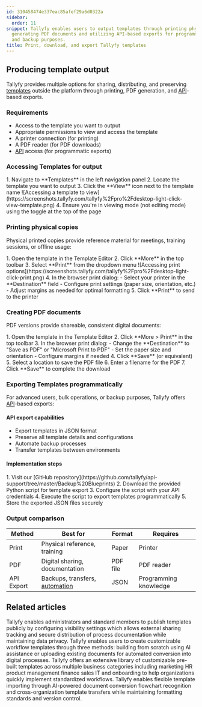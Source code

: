 ```yaml
---
id: 310458474e337eac85afef29a6d0322a
sidebar:
  order: 11
snippet: Tallyfy enables users to output templates through printing physical copies
  generating PDF documents and utilizing API-based exports for programmatic access
  and backup purposes.
title: Print, download, and export Tallyfy templates
---
```



## Producing template output

Tallyfy provides multiple options for sharing, distributing, and preserving [templates](/products/pro/documenting/templates/) outside the platform through printing, PDF generation, and [API](/products/pro/integrations/open-api/)-based exports.

### Requirements
- Access to the template you want to output
- Appropriate permissions to view and access the template
- A printer connection (for printing)
- A PDF reader (for PDF downloads)
- [API](/products/pro/integrations/open-api/) access (for programmatic exports)

### Accessing Templates for output

<Steps>
1. Navigate to **Templates** in the left navigation panel
2. Locate the template you want to output
3. Click the **View** icon next to the template name
   ![Accessing a template to view](https://screenshots.tallyfy.com/tallyfy%2Fpro%2Fdesktop-light-click-view-template.png)
4. Ensure you're in viewing mode (not editing mode) using the toggle at the top of the page
</Steps>

### Printing physical copies

Physical printed copies provide reference material for meetings, training sessions, or offline usage:

<Steps>
1. Open the template in the Template Editor
2. Click **More** in the top toolbar
3. Select **Print** from the dropdown menu
   ![Accessing print options](https://screenshots.tallyfy.com/tallyfy%2Fpro%2Fdesktop-light-click-print.png)
4. In the browser print dialog:
   - Select your printer in the **Destination** field
   - Configure print settings (paper size, orientation, etc.)
   - Adjust margins as needed for optimal formatting
5. Click **Print** to send to the printer
</Steps>

### Creating PDF documents

PDF versions provide shareable, consistent digital documents:

<Steps>
1. Open the template in the Template Editor
2. Click **More > Print** in the top toolbar
3. In the browser print dialog:
   - Change the **Destination** to "Save as PDF" or "Microsoft Print to PDF"
   - Set the paper size and orientation
   - Configure margins if needed
4. Click **Save** (or equivalent)
5. Select a location to save the PDF file
6. Enter a filename for the PDF
7. Click **Save** to complete the download
</Steps>

### Exporting Templates programmatically

For advanced users, bulk operations, or backup purposes, Tallyfy offers [API](/products/pro/integrations/open-api/)-based exports:

#### API export capabilities
- Export templates in JSON format
- Preserve all template details and configurations
- Automate backup processes
- Transfer templates between environments

#### Implementation steps
<Steps>
1. Visit our [GitHub repository](https://github.com/tallyfy/api-support/tree/master/Backup%20Blueprints)
2. Download the provided Python script for template export
3. Configure the script with your API credentials
4. Execute the script to export templates programmatically
5. Store the exported JSON files securely
</Steps>

### Output comparison

| Method | Best for | Format | Requires |
|--------|----------|--------|----------|
| Print | Physical reference, training | Paper | Printer |
| PDF | Digital sharing, documentation | PDF file | PDF reader |
| API Export | Backups, transfers, [automation](/products/pro/documenting/templates/automations/) | JSON | Programming knowledge |


## Related articles
<CardGrid>
<LinkTitleCard header="<b>Templates > Publish a template</b>" href="/products/pro/documenting/templates/how-to-make-my-tallyfy-template-public/" > Tallyfy enables administrators and standard members to publish templates publicly by configuring visibility settings which allows external sharing tracking and secure distribution of process documentation while maintaining data privacy. </LinkTitleCard>
<LinkTitleCard header="<b>Templates > Create a template</b>" href="/products/pro/documenting/templates/create-template/" > Tallyfy enables users to create customizable workflow templates through three methods: building from scratch using AI assistance or uploading existing documents for automated conversion into digital processes. </LinkTitleCard>
<LinkTitleCard header="<b>Templates > Sample templates</b>" href="/products/pro/documenting/templates/how-can-i-access-tallyfys-sample-templates/" > Tallyfy offers an extensive library of customizable pre-built templates across multiple business categories including marketing HR product management finance sales IT and onboarding to help organizations quickly implement standardized workflows. </LinkTitleCard>
<LinkTitleCard header="<b>Templates > Import a template</b>" href="/products/pro/documenting/templates/import-feature/" > Tallyfy enables flexible template importing through AI-powered document conversion flowchart recognition and cross-organization template transfers while maintaining formatting standards and version control. </LinkTitleCard>
</CardGrid>